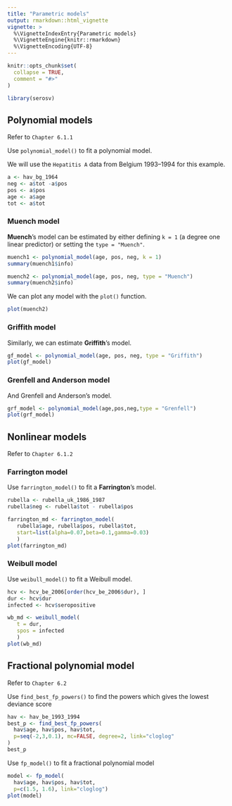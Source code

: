 ```yaml
---
title: "Parametric models"
output: rmarkdown::html_vignette
vignette: >
  %\VignetteIndexEntry{Parametric models}
  %\VignetteEngine{knitr::rmarkdown}
  %\VignetteEncoding{UTF-8}
---
```


```r
knitr::opts_chunk$set(
  collapse = TRUE,
  comment = "#>"
)
```

```r
library(serosv)
```

## Polynomial models

Refer to `Chapter 6.1.1`

Use `polynomial_model()` to fit a polynomial model.

We will use the `Hepatitis A` data from Belgium 1993--1994 for this example.

```r
a <- hav_bg_1964
neg <- a$tot -a$pos
pos <- a$pos
age <- a$age
tot <- a$tot
```

### Muench model

**Muench**'s model can be estimated by either defining `k = 1` (a degree one linear predictor) or setting the `type = "Muench"`.

```r
muench1 <- polynomial_model(age, pos, neg, k = 1)
summary(muench1$info)

muench2 <- polynomial_model(age, pos, neg, type = "Muench")
summary(muench2$info)
```

We can plot any model with the `plot()` function.

```r
plot(muench2) 
```

### Griffith model

Similarly, we can estimate **Griffith**'s model.

```r
gf_model <- polynomial_model(age, pos, neg, type = "Griffith")
plot(gf_model)
```

### Grenfell and Anderson model

And Grenfell and Anderson's model.

```r
grf_model <- polynomial_model(age,pos,neg,type = "Grenfell")
plot(grf_model)
```

## Nonlinear models

Refer to `Chapter 6.1.2`

### Farrington model

Use `farrington_model()` to fit a **Farrington**'s model.

```r
rubella <- rubella_uk_1986_1987
rubella$neg <- rubella$tot - rubella$pos

farrington_md <- farrington_model(
   rubella$age, rubella$pos, rubella$tot,
   start=list(alpha=0.07,beta=0.1,gamma=0.03)
   )
plot(farrington_md)
```

### Weibull model

Use `weibull_model()` to fit a Weibull model.

```r
hcv <- hcv_be_2006[order(hcv_be_2006$dur), ]
dur <- hcv$dur
infected <- hcv$seropositive

wb_md <- weibull_model(
   t = dur,
   spos = infected
   )
plot(wb_md) 
```

## Fractional polynomial model

Refer to `Chapter 6.2`

Use `find_best_fp_powers()` to find the powers which gives the lowest deviance score

```r
hav <- hav_be_1993_1994
best_p <- find_best_fp_powers(
  hav$age, hav$pos, hav$tot,
  p=seq(-2,3,0.1), mc=FALSE, degree=2, link="cloglog"
)
best_p
```

Use `fp_model()` to fit a fractional polynomial model

```r
model <- fp_model(
  hav$age, hav$pos, hav$tot,
  p=c(1.5, 1.6), link="cloglog")
plot(model)
```
